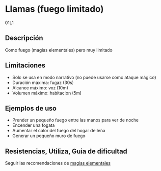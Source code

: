 # Llamas (fuego limitado)
<span className="hidden">01L1</span>

## Descripción

Como fuego (magias elementales) pero muy limitado

## Limitaciones

- Solo se usa en modo narrativo (no puede usarse como ataque mágico)
- Duración máxima: fugaz (30s)
- Alcance máximo: voz (10m)
- Volumen máximo: habitacion (5m)

## Ejemplos de uso

- Prender un pequeño fuego entre las manos para ver de noche
- Encender una fogata
- Aumentar el calor del fuego del hogar de leña
- Generar un pequeño muro de fuego

## Resistencias, Utiliza, Guia de dificultad

Seguir las recomendaciones de [magias elementales](/docs/list-hexagons/01)
